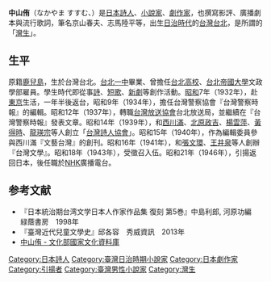 {{no footnotes|time=2015-07-24T07:37:10+00:00}}
'''中山侑'''（なかやま すすむ、{{bd|1909年||1959年||catIdx=Nakayama Susumu}}）是[[日本|日本]][[詩人|詩人]]、[[小說家|小說家]]、[[劇作家|劇作家]]，也撰寫影評、廣播劇本與流行歌詞，筆名京山春夫、志馬陸平等，出生[[台灣日治時期|日治時代]]的[[台灣|台灣]][[台北|台北]]，是所謂的「[[灣生|灣生]]」。

== 生平 ==
原籍[[鹿兒島縣|鹿兒島]]，生於台灣台北。[[台北一中|台北一中]]畢業、曾擔任[[台北高校|台北高校]]、[[台北帝國大學|台北帝國大學]]文政學部雇員。學生時代即從事[[詩|詩]]、[[短歌|短歌]]、[[新劇_(日本)|新劇]]等創作活動。[[昭和|昭和]]7年（1932年），赴[[東京|東京]]生活，一年半後返台，昭和9年（1934年），擔任台灣警察協會『台灣警察時報』的編輯。昭和12年（1937年），轉職[[台灣放送協會|台灣放送協會]]台北放送局，並繼續在『台灣警察時報』發表文章。昭和14年（1939年），和[[西川滿|西川滿]]、[[北原政吉|北原政吉]]、[[楊雲萍|楊雲萍]]、[[黃得時|黃得時]]、[[龍瑛宗|龍瑛宗]]等人創立「[[台灣詩人協會|台灣詩人協會]]」。昭和15年（1940年），作為編輯委員參與西川滿『文藝台灣』的創刊。昭和16年（1941年），和[[張文環|張文環]]、[[王井泉|王井泉]]等人創辦『台灣文學』。昭和18年（1943年），受徵召入伍。昭和21年（1946年），引揚返回日本，後任職於[[NHK|NHK]]廣播電台。

== 参考文献 ==
*『日本統治期台湾文学日本人作家作品集 復刻 第5巻』中島利郎, 河原功編　緑蔭書房　1998年
*『臺灣近代兒童文學史』邱各容　秀威資訊　2013年
* [http://nrch.cca.gov.tw/twpedia.php?id=15390 中山侑 - 文化部國家文化資料庫]{{dead link|date=2017年11月 |bot=InternetArchiveBot |fix-attempted=yes }}

{{DEFAULTSORT:Nakayama Susumu}}
[[Category:日本詩人|Category:日本詩人]]
[[Category:臺灣日治時期小說家|Category:臺灣日治時期小說家]]
[[Category:日本劇作家|Category:日本劇作家]]
[[Category:引揚者|Category:引揚者]]
[[Category:臺灣男性小說家|Category:臺灣男性小說家]]
[[Category:灣生|Category:灣生]]